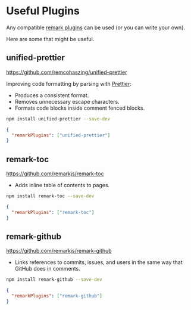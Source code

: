 # Useful Plugins

Any compatible [remark plugins](https://github.com/remarkjs/remark/blob/main/doc/plugins.md) can be used (or you can write your own).

Here are some that might be useful.

## unified-prettier

https://github.com/remcohaszing/unified-prettier

Improving code formatting by parsing with [Prettier](https://prettier.io/):

- Produces a consistent format.
- Removes unnecessary escape characters.
- Formats code blocks inside comment fenced blocks.

```sh npm2yarn
npm install unified-prettier --save-dev
```

```json filename="typedoc.json"
{
  "remarkPlugins": ["unified-prettier"]
}
```

## remark-toc

https://github.com/remarkjs/remark-toc

- Adds inline table of contents to pages.

```sh npm2yarn
npm install remark-toc --save-dev
```

```json filename="typedoc.json"
{
  "remarkPlugins": ["remark-toc"]
}
```

## remark-github

https://github.com/remarkjs/remark-github

- Links references to commits, issues, and users in the same way that GitHub does in comments.

```sh npm2yarn
npm install remark-github --save-dev
```

```json filename="typedoc.json"
{
  "remarkPlugins": ["remark-github"]
}
```

